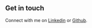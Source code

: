 ## Get in touch

Connect with me on [Linkedin](https://www.linkedin.com/in/bahareh-izadpanah/) or [Github](https://github.com/b-izad).